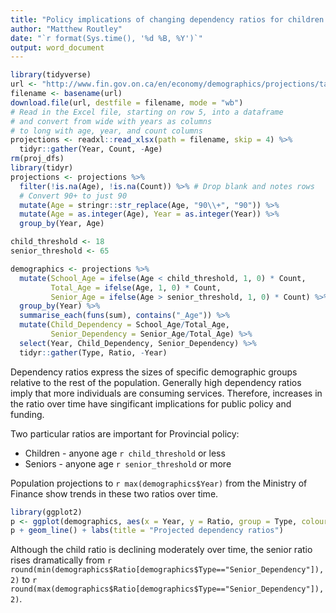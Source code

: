 ```yaml
---
title: "Policy implications of changing dependency ratios for children and seniors"
author: "Matthew Routley"
date: "`r format(Sys.time(), '%d %B, %Y')`"
output: word_document
---
```


```r
library(tidyverse)
url <- "http://www.fin.gov.on.ca/en/economy/demographics/projections/table6.xlsx"
filename <- basename(url)
download.file(url, destfile = filename, mode = "wb")
# Read in the Excel file, starting on row 5, into a dataframe 
# and convert from wide with years as columns 
# to long with age, year, and count columns
projections <- readxl::read_xlsx(path = filename, skip = 4) %>% 
  tidyr::gather(Year, Count, -Age)
rm(proj_dfs)
library(tidyr)
projections <- projections %>%
  filter(!is.na(Age), !is.na(Count)) %>% # Drop blank and notes rows
  # Convert 90+ to just 90
  mutate(Age = stringr::str_replace(Age, "90\\+", "90")) %>%
  mutate(Age = as.integer(Age), Year = as.integer(Year)) %>%
  group_by(Year, Age)

child_threshold <- 18
senior_threshold <- 65

demographics <- projections %>%
  mutate(School_Age = ifelse(Age < child_threshold, 1, 0) * Count,
         Total_Age = ifelse(Age, 1, 0) * Count,
         Senior_Age = ifelse(Age > senior_threshold, 1, 0) * Count) %>%
  group_by(Year) %>%
  summarise_each(funs(sum), contains("_Age")) %>%
  mutate(Child_Dependency = School_Age/Total_Age,
         Senior_Dependency = Senior_Age/Total_Age) %>% 
  select(Year, Child_Dependency, Senior_Dependency) %>% 
  tidyr::gather(Type, Ratio, -Year)
```

Dependency ratios express the sizes of specific demographic groups relative to the rest of the population. Generally high dependency ratios imply that more individuals are consuming services. Therefore, increases in the ratio over time have singificant implications for public policy and funding.

Two particular ratios are important for Provincial policy:

- Children - anyone age `r child_threshold` or less
- Seniors - anyone age `r senior_threshold` or more

Population projections to `r max(demographics$Year)` from the Ministry of Finance show trends in these two ratios over time.

```r
library(ggplot2)
p <- ggplot(demographics, aes(x = Year, y = Ratio, group = Type, colour = Type))
p + geom_line() + labs(title = "Projected dependency ratios")
```

Although the child ratio is declining moderately over time, the senior ratio rises dramatically from `r round(min(demographics$Ratio[demographics$Type=="Senior_Dependency"]), 2)` to `r round(max(demographics$Ratio[demographics$Type=="Senior_Dependency"]), 2)`.
